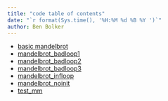 ```yaml
---
title: "code table of contents"
date: "`r format(Sys.time(), '%H:%M %d %B %Y ')`"
author: Ben Bolker
---
```


* [basic mandelbrot](mandelbrot.py)
* [mandelbrot_badloop1](mandelbrot_badloop1.py)
* [mandelbrot_badloop2](mandelbrot_badloop2.py)
* [mandelbrot_badloop3](mandelbrot_badloop3.py)
* [mandelbrot_infloop](mandelbrot_infloop.py)
* [mandelbrot_noinit](mandelbrot_noinit.py)
* [test_mm](test_mm.py)



